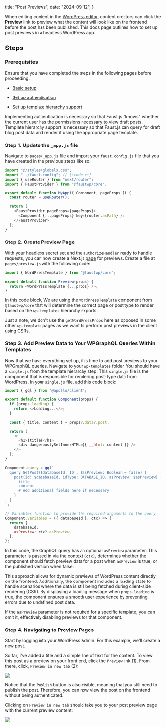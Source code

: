 title: "Post Previews",
date: "2024-09-12",
}

When editing content in the [WordPress editor](https://wordpress.com/support/wordpress-editor/), content creators can click the **Preview** link to preview what the content will look like on the frontend before the post has been published. This docs page outlines how to set up post previews in a headless WordPress app.

## Steps

### Prerequisites

Ensure that you have completed the steps in the following pages before proceeding.

- [Basic setup](https://faustjstoolkit.wpenginepowered.com/docs/basic-setup)

- [Set up authentication](https://faustjstoolkit.wpenginepowered.com/docs/authentication/)

- [Set up template hierarchy support](https://faustjstoolkit.wpenginepowered.com/docs/template-hierarchy/)

Implementing authentication is necessary so that Faust.js "knows" whether the current user has the permissions necessary to view draft posts. Template hierarchy support is necessary so that Faust.js can query for draft blog post data and render it using the appropriate page template.

### Step 1. Update the `_app.js` file

Navigate to `pages/_app.js` file and import your `faust.config.js` file that you have created in the previous steps like so:

```js title="pages/_app.js" showLineNumbers
import "@/styles/globals.css";
import "../faust.config"; // [!code ++]
import { useRouter } from "next/router";
import { FaustProvider } from "@faustwp/core";

export default function MyApp({ Component, pageProps }) {
  const router = useRouter();

  return (
    <FaustProvider pageProps={pageProps}>
      <Component {...pageProps} key={router.asPath} />
    </FaustProvider>
  );
}
```

### Step 2. Create Preview Page

With your headless secret set and the `authorizeHandler` ready to handle requests, you can now create a Next.js [page](https://nextjs.org/docs/basic-features/pages) for previews. Create a file at `pages/preview.js` with the following code:

```js
import { WordPressTemplate } from "@faustwp/core";

export default function Preview(props) {
  return <WordPressTemplate {...props} />;
}
```

In this code block, We are using the `WordPressTemplate` component from `@faustwp/core` that will determine the correct page or post type to render based on the `wp-templates` hierarchy exports.

Just a note, we don't use the `getWordPressProps` here as opposed in some other `wp-template` pages as we want to perform post previews in the client using CSRs.

### Step 3. Add Preview Data to Your WPGraphQL Queries Within Templates

Now that we have everything set up, it is time to add post previews to your WPGraphQL queries. Navigate to your `wp-templates` folder. You should have a `single.js` from the template hierarchy step. This `single.js` file is the component that is responsible for rendering post-type data from WordPress. In your `single.js` file, add this code block:

```js
import { gql } from "@apollo/client";

export default function Component(props) {
  if (props.loading) {
    return <>Loading...</>;
  }

  const { title, content } = props?.data?.post;

  return (
    <>
      <h1>{title}</h1>
      <div dangerouslySetInnerHTML={{ __html: content }} />
    </>
  );
}

Component.query = gql`
  query GetPost($databaseId: ID!, $asPreview: Boolean = false) {
    post(id: $databaseId, idType: DATABASE_ID, asPreview: $asPreview) {
      title
      content
      # Add additional fields here if necessary
    }
  }
`;

// Variables function to provide the required arguments to the query
Component.variables = ({ databaseId }, ctx) => {
  return {
    databaseId,
    asPreview: ctx?.asPreview,
  };
};
```

In this code, the GraphQL query has an optional `asPreview` parameter. This parameter is passed in via the context `(ctx)`, determines whether the component should fetch preview data for a post when `asPreview` is true, or the published version when false.

This approach allows for dynamic previews of WordPress content directly on the frontend. Additionally, the component includes a loading state to handle scenarios where the data is still being fetched during client-side rendering (CSR). By displaying a loading message when `props.loading` is true, the component ensures a smooth user experience by preventing errors due to undefined post data.

If the `asPreview` parameter is not required for a specific template, you can omit it, effectively disabling previews for that component.

### Step 4. Navigating to Preview Pages

Start by logging into your WordPress Admin. For this example, we'll create a new post.

So far, I've added a title and a simple line of text for the content. To view this post as a preview on your front end, click the `Preview` link (1). From there, click, `Preview in new tab` (2):

![](./images/post-preview-1024x806-1.png)

Notice that the `Publish` button is also visible, meaning that you still need to publish the post. Therefore, you can now view the post on the frontend without being authenticated.

Clicking on `Preview in new tab` should take you to your post preview page with the current preview content:

![](./images/post-preview-frontend-1024x806-1.png)
